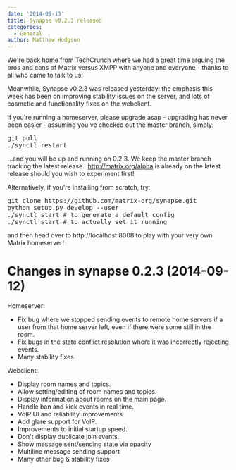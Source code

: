 ```yaml
---
date: '2014-09-13'
title: Synapse v0.2.3 released
categories:
  - General
author: Matthew Hodgson
---
```


We're back home from TechCrunch where we had a great time arguing the pros and cons of Matrix versus XMPP with anyone and everyone - thanks to all who came to talk to us!

Meanwhile, Synapse v0.2.3 was released yesterday: the emphasis this week has been on improving stability issues on the server, and lots of cosmetic and functionality fixes on the webclient.

If you're running a homeserver, please upgrade asap - upgrading has never been easier - assuming you've checked out the master branch, simply:

<pre>
git pull
./synctl restart
</pre>

...and you will be up and running on 0.2.3.  We keep the master branch tracking the latest release.  <a class="moz-txt-link-freetext" href="http://matrix.org/alpha">http://matrix.org/alpha</a> is already on the latest release should you wish to experiment first!

Alternatively, if you're installing from scratch, try:

<pre>
git clone https://github.com/matrix-org/synapse.git
python setup.py develop --user
./synctl start # to generate a default config
./synctl start # to actually set it running
</pre>

and then head over to http://localhost:8008 to play with your very own Matrix homeserver!


Changes in synapse 0.2.3 (2014-09-12)
=====================================

Homeserver:
* Fix bug where we stopped sending events to remote home servers if a
user from that home server left, even if there were some still in the
room.
* Fix bugs in the state conflict resolution where it was incorrectly
rejecting events.
* Many stability fixes

Webclient:
* Display room names and topics.
* Allow setting/editing of room names and topics.
* Display information about rooms on the main page.
* Handle ban and kick events in real time.
* VoIP UI and reliability improvements.
* Add glare support for VoIP.
* Improvements to initial startup speed.
* Don't display duplicate join events.
* Show message sent/sending state via opacity
* Multiline message sending support
* Many other bug &amp; stability fixes